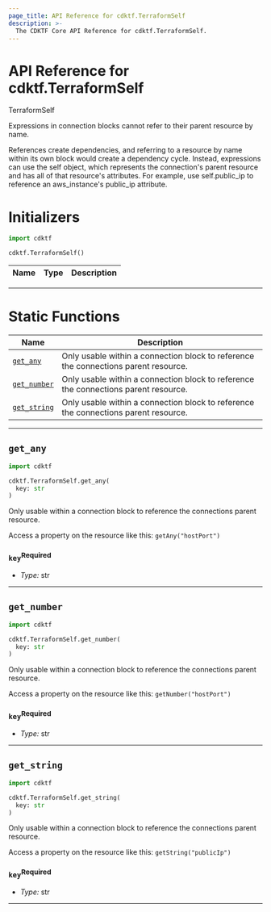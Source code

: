 ```yaml
---
page_title: API Reference for cdktf.TerraformSelf
description: >-
  The CDKTF Core API Reference for cdktf.TerraformSelf.
---
```


<!-- This file is generated through yarn generate-docs -->

# API Reference for cdktf.TerraformSelf

   TerraformSelf <a name="TerraformSelf" id="cdktf.TerraformSelf"></a>
  
  Expressions in connection blocks cannot refer to their parent resource by name.
  
  References create dependencies, and referring to a resource by name within its own block would create a dependency cycle.
  Instead, expressions can use the self object, which represents the connection's parent resource and has all of that resource's attributes.
  For example, use self.public_ip to reference an aws_instance's public_ip attribute.
  
  # Initializers <a name="Initializers" id="cdktf.TerraformSelf.Initializer"></a>
  
  ```python
  import cdktf
  
  cdktf.TerraformSelf()
  ```
  
  | **Name** | **Type** | **Description** |
  | --- | --- | --- |
  
  ---
  
  
  # Static Functions <a name="Static Functions" id="Static Functions"></a>
  
  | **Name** | **Description** |
  | --- | --- |
  | <code><a href="#cdktf.TerraformSelf.getAny">get_any</a></code> | Only usable within a connection block to reference the connections parent resource. |
  | <code><a href="#cdktf.TerraformSelf.getNumber">get_number</a></code> | Only usable within a connection block to reference the connections parent resource. |
  | <code><a href="#cdktf.TerraformSelf.getString">get_string</a></code> | Only usable within a connection block to reference the connections parent resource. |
  
  ---
  
  ## `get_any` <a name="get_any" id="cdktf.TerraformSelf.getAny"></a>
  
  ```python
  import cdktf
  
  cdktf.TerraformSelf.get_any(
    key: str
  )
  ```
  
  Only usable within a connection block to reference the connections parent resource.
  
  Access a property on the resource like this: `getAny("hostPort")`
  
  ### `key`<sup>Required</sup> <a name="key" id="cdktf.TerraformSelf.getAny.parameter.key"></a>
  
  - *Type:* str
  
  ---
  
  ## `get_number` <a name="get_number" id="cdktf.TerraformSelf.getNumber"></a>
  
  ```python
  import cdktf
  
  cdktf.TerraformSelf.get_number(
    key: str
  )
  ```
  
  Only usable within a connection block to reference the connections parent resource.
  
  Access a property on the resource like this: `getNumber("hostPort")`
  
  ### `key`<sup>Required</sup> <a name="key" id="cdktf.TerraformSelf.getNumber.parameter.key"></a>
  
  - *Type:* str
  
  ---
  
  ## `get_string` <a name="get_string" id="cdktf.TerraformSelf.getString"></a>
  
  ```python
  import cdktf
  
  cdktf.TerraformSelf.get_string(
    key: str
  )
  ```
  
  Only usable within a connection block to reference the connections parent resource.
  
  Access a property on the resource like this: `getString("publicIp")`
  
  ### `key`<sup>Required</sup> <a name="key" id="cdktf.TerraformSelf.getString.parameter.key"></a>
  
  - *Type:* str
  
  ---
  
  
  
